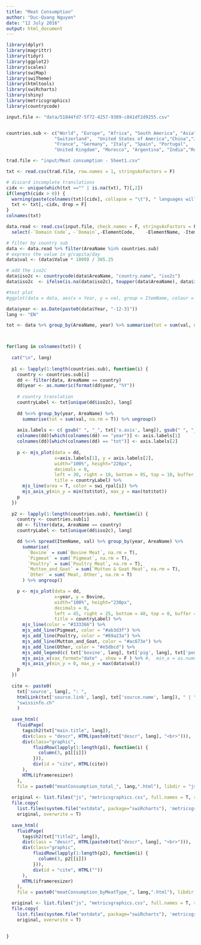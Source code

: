 ```yaml
---
title: "Meat Consumption"
author: "Duc-Quang Nguyen"
date: "12 July 2016"
output: html_document
---
```


```r
library(dplyr)
library(magrittr)
library(tidyr)
library(ggplot2)
library(scales)
library(swiMap)
library(swiTheme)
library(htmltools)
library(swiRcharts)
library(shiny)
library(metricsgraphics)
library(countrycode)

input.file <- "data/51844fd7-5f72-4257-9389-c841df2d9255.csv"


countries.sub <- c("World", "Europe", "Africa", "South America", "Asia", 
                  "Switzerland",  "United States of America","China","Japan","Brazil",
                  "France", "Germany", "Italy", "Spain", "Portugal", 
                  "United Kingdom", "Morocco", "Argentina", "India","Russian Federation")

trad.file <- "input/Meat consumption - Sheet1.csv"

txt <- read.csv(trad.file, row.names = 1, stringsAsFactors = F)

# discard incomplete translations
cidx <- unique(which(txt =="" | is.na(txt), T)[,2])
if(length(cidx > 0)) {
  warning(paste(colnames(txt)[cidx], collapse = "\t"), " languages will be discarded!", "\n")
  txt <- txt[,-cidx, drop = F]
}
colnames(txt)

```



```r
data.read <- read.csv(input.file, check.names = F, stringsAsFactors = F) %>% 
  select(-`Domain Code`, -`Domain`,-ElementCode,	-ElementName, -ItemCode, -Flag, -FlagD)

# filter by country sub
data <- data.read %>% filter(AreaName %in% countries.sub)
# express the value in g/capita/day
data$val <- (data$Value * 1000) / 365.25

# add the iso2c
data$iso2c <- countrycode(data$AreaName, "country.name", "iso2c")
data$iso2c  <- ifelse(is.na(data$iso2c), toupper(data$AreaName), data$iso2c)

#test plot
#ggplot(data = data, aes(x = Year, y = val, group = ItemName, colour = ItemName)) + geom_line() + facet_wrap(~ AreaName, ncol = 4) + swi_theme()
```


```r
data$year <- as.Date(paste0(data$Year, "-12-31"))
lang <- "EN"

tot <- data %>% group_by(AreaName, year) %>% summarise(tot = sum(val, na.rm = T)) %>% ungroup()



for(lang in colnames(txt)) {
  
  cat("\n", lang)
  
  p1 <- lapply(1:length(countries.sub), function(i) {
    country <- countries.sub[i]
    dd <- filter(data, AreaName == country)
    dd$year <- as.numeric(format(dd$year, "%Y"))
  
    # country translation
    countryLabel <- txt[unique(dd$iso2c), lang]
        
    dd %<>% group_by(year, AreaName) %>% 
      summarise(tot = sum(val, na.rm = T)) %>% ungroup()
  
    axis.labels <- c( gsub(" ", "_", txt['x.axis', lang]), gsub(" ", "_", txt['y.axis', lang]))
    colnames(dd)[which(colnames(dd) == "year")] <- axis.labels[1]
    colnames(dd)[which(colnames(dd) == "tot")] <- axis.labels[2]
      
    p <- mjs_plot(data = dd, 
                  x=axis.labels[1], y = axis.labels[2],
                  width="100%", height="220px",
                  decimals = 0, 
                  left = 30, right = 10, bottom = 95, top = 10, buffer = 0, linked = F, 
                  title = countryLabel) %>%
      mjs_line(area = T, color = swi_rpal[i]) %>%
      mjs_axis_y(min_y = min(tot$tot), max_y = max(tot$tot))
    p
  })
  
  p2 <- lapply(1:length(countries.sub), function(i) {
    country <- countries.sub[i]
    dd <- filter(data, AreaName == country)
    countryLabel <- txt[unique(dd$iso2c), lang]

    dd %<>% spread(ItemName, val) %>% group_by(year, AreaName) %>%
      summarise(
        `Bovine` = sum(`Bovine Meat`, na.rm = T),
        `Pigmeat` = sum(`Pigmeat`, na.rm = T),
        `Poultry` = sum(`Poultry Meat`, na.rm = T),
        `Mutton_and_Goat` = sum(`Mutton & Goat Meat`, na.rm = T),
        `Other` = sum(`Meat, Other`, na.rm = T)
      ) %>% ungroup()

    p <- mjs_plot(data = dd,
                  x=year, y = Bovine,
                  width="100%", height="230px",
                  decimals = 0,
                  left = 45, right = 25, bottom = 40, top = 0, buffer = 0, linked = F,
                  title = countryLabel) %>%
      mjs_line(color = "#333366") %>%
      mjs_add_line(Pigmeat, color = "#ab3d3f") %>%
      mjs_add_line(Poultry, color = "#89a23a") %>%
      mjs_add_line(Mutton_and_Goat, color = "#ac673e") %>%
      mjs_add_line(Other, color = "#e5dbcd") %>%
      mjs_add_legend(c( txt['bovine', lang], txt['pig', lang], txt['poultry', lang], txt['muttonGoat', lang], txt['other', lang]), inline = F) %>%
      mjs_axis_x(xax_format="date" , show = F ) %>% #,  min_x = as.numeric(min(data$year)))
      mjs_axis_y(min_y = 0, max_y = max(data$val))
    p
  })
  
  cite <- paste0(
    txt['source', lang], ": ", 
    htmlLink(txt['source.link', lang], txt['source.name', lang]), " | ",
    "swissinfo.ch"
    )
  
  save_html(
    fluidPage(
      tags$h2(txt["main.title", lang]),
      div(class = "descr", HTML(paste0(txt["descr", lang], "<br>"))),
      div(class="graphic", 
          fluidRow(lapply(1:length(p1), function(i) {
            column(3, p1[[i]])
          })),
          div(id = "cite", HTML(cite))
      ),
      HTML(iframeresizer)  
    ), 
    file = paste0("meatConsumption_total_", lang,".html"), libdir = "js")
  
  original <- list.files("js", "metricsgraphics.css", full.names = T, recursive = T)
  file.copy(
    list.files(system.file("extdata", package="swiRcharts"), 'metricsgraphics.css', full.names = T),
    original, overwrite = T)
  
  save_html(
    fluidPage(
      tags$h2(txt["title2", lang]),
      div(class = "descr", HTML(paste0(txt["descr", lang], "<br>"))),
      div(class="graphic",
          fluidRow(lapply(1:length(p2), function(i) {
            column(3, p2[[i]])
          })),
          div(id = "cite", HTML(""))
      ),
      HTML(iframeresizer)
    ), 
    file = paste0("meatConsumption_byMeatType_", lang,".html"), libdir = "js")

  original <- list.files("js", "metricsgraphics.css", full.names = T, recursive = T)
  file.copy(
    list.files(system.file("extdata", package="swiRcharts"), 'metricsgraphics.css', full.names = T),
    original, overwrite = T)

  
}

```






